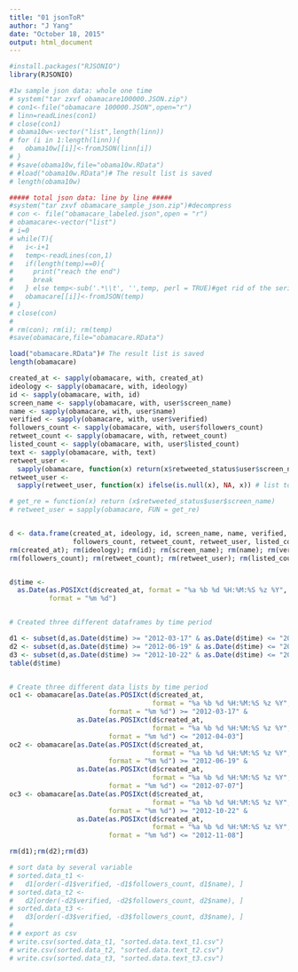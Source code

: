---
title: "01 jsonToR"
author: "J Yang"
date: "October 18, 2015"
output: html_document
---


```{r}
#install.packages("RJSONIO")
library(RJSONIO)

#1w sample json data: whole one time
# system("tar zxvf obamacare100000.JSON.zip")
# con1<-file("obamacare 100000.JSON",open="r")
# linn=readLines(con1)
# close(con1)
# obama10w<-vector("list",length(linn))
# for (i in 1:length(linn)){
#   obama10w[[i]]<-fromJSON(linn[i])
# }  
# #save(obama10w,file="obama10w.RData")
# #load("obama10w.RData")# The result list is saved
# length(obama10w)

##### total json data: line by line #####
#system("tar zxvf obamacare_sample_json.zip")#decompress
# con <- file("obamacare_labeled.json",open = "r")
# obamacare<-vector("list")
# i=0
# while(T){
#   i<-i+1
#   temp<-readLines(con,1)
#   if(length(temp)==0){
#     print("reach the end")
#     break
#   } else temp<-sub('.*\\t', '',temp, perl = TRUE)#get rid of the series ahead of json format
#   obamacare[[i]]<-fromJSON(temp)
# }
# close(con)
# 
# rm(con); rm(i); rm(temp)
#save(obamacare,file="obamacare.RData")

load("obamacare.RData")# The result list is saved
length(obamacare)

created_at <- sapply(obamacare, with, created_at)
ideology <- sapply(obamacare, with, ideology)
id <- sapply(obamacare, with, id)
screen_name <- sapply(obamacare, with, user$screen_name)
name <- sapply(obamacare, with, user$name)
verified <- sapply(obamacare, with, user$verified)
followers_count <- sapply(obamacare, with, user$followers_count)
retweet_count <- sapply(obamacare, with, retweet_count)
listed_count <- sapply(obamacare, with, user$listed_count)
text <- sapply(obamacare, with, text)
retweet_user <- 
  sapply(obamacare, function(x) return(x$retweeted_status$user$screen_name))
retweet_user <- 
  sapply(retweet_user, function(x) ifelse(is.null(x), NA, x)) # list to vector

# get_re = function(x) return (x$retweeted_status$user$screen_name)
# retweet_user = sapply(obamacare, FUN = get_re)


d <- data.frame(created_at, ideology, id, screen_name, name, verified,
                followers_count, retweet_count, retweet_user, listed_count)
rm(created_at); rm(ideology); rm(id); rm(screen_name); rm(name); rm(verified);
rm(followers_count); rm(retweet_count); rm(retweet_user); rm(listed_count); rm(text)


d$time <- 
  as.Date(as.POSIXct(d$created_at, format = "%a %b %d %H:%M:%S %z %Y", tz = "UTC"),
          format = "%m %d")


# Created three different dataframes by time period

d1 <- subset(d,as.Date(d$time) >= "2012-03-17" & as.Date(d$time) <= "2012-04-03")
d2 <- subset(d,as.Date(d$time) >= "2012-06-19" & as.Date(d$time) <= "2012-07-07")
d3 <- subset(d,as.Date(d$time) >= "2012-10-22" & as.Date(d$time) <= "2012-11-08")
table(d$time)


# Create three different data lists by time period
oc1 <- obamacare[as.Date(as.POSIXct(d$created_at, 
                                    format = "%a %b %d %H:%M:%S %z %Y", tz = "UTC"),
                         format = "%m %d") >= "2012-03-17" &
                 as.Date(as.POSIXct(d$created_at,
                                    format = "%a %b %d %H:%M:%S %z %Y", tz = "UTC"),
                         format = "%m %d") <= "2012-04-03"]
oc2 <- obamacare[as.Date(as.POSIXct(d$created_at, 
                                    format = "%a %b %d %H:%M:%S %z %Y", tz = "UTC"),
                         format = "%m %d") >= "2012-06-19" &
                 as.Date(as.POSIXct(d$created_at,
                                    format = "%a %b %d %H:%M:%S %z %Y", tz = "UTC"),
                         format = "%m %d") <= "2012-07-07"]
oc3 <- obamacare[as.Date(as.POSIXct(d$created_at, 
                                    format = "%a %b %d %H:%M:%S %z %Y", tz = "UTC"),
                         format = "%m %d") >= "2012-10-22" &
                 as.Date(as.POSIXct(d$created_at,
                                    format = "%a %b %d %H:%M:%S %z %Y", tz = "UTC"),
                         format = "%m %d") <= "2012-11-08"]

rm(d1);rm(d2);rm(d3)

# sort data by several variable
# sorted.data_t1 <- 
#   d1[order(-d1$verified, -d1$followers_count, d1$name), ]
# sorted.data_t2 <- 
#   d2[order(-d2$verified, -d2$followers_count, d2$name), ]
# sorted.data_t3 <- 
#   d3[order(-d3$verified, -d3$followers_count, d3$name), ]
# 
# # export as csv
# write.csv(sorted.data_t1, "sorted.data.text_t1.csv")
# write.csv(sorted.data_t2, "sorted.data.text_t2.csv")
# write.csv(sorted.data_t3, "sorted.data.text_t3.csv")
```